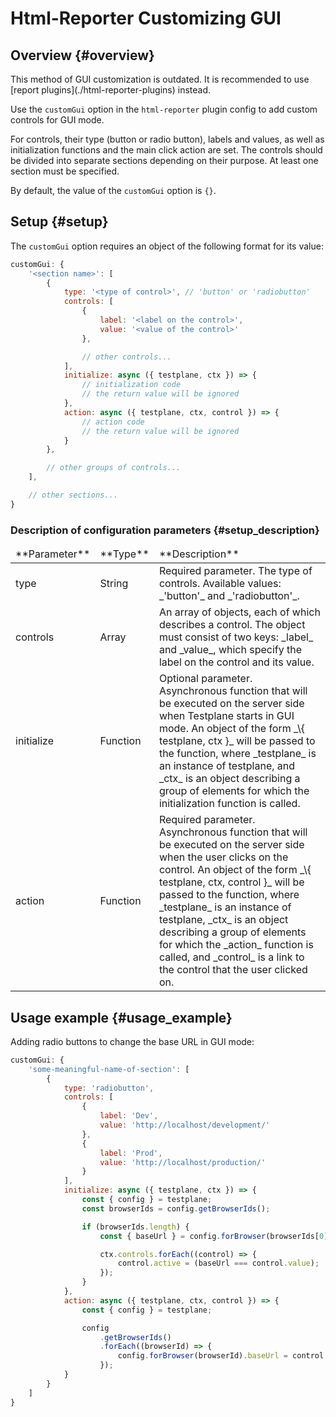 
# Html-Reporter Customizing GUI

## Overview {#overview}

<Admonition type="warning">
    This method of GUI customization is outdated. It is recommended to use [report
    plugins](./html-reporter-plugins) instead.
</Admonition>

Use the `customGui` option in the `html-reporter` plugin config to add custom controls for GUI mode.

For controls, their type (button or radio button), labels and values, as well as initialization functions and the main click action are set. The controls should be divided into separate sections depending on their purpose. At least one section must be specified.

By default, the value of the `customGui` option is `{}`.

## Setup {#setup}

The `customGui` option requires an object of the following format for its value:

```javascript
customGui: {
    '<section name>': [
        {
            type: '<type of control>', // 'button' or 'radiobutton'
            controls: [
                {
                    label: '<label on the control>',
                    value: '<value of the control>'
                },

                // other controls...
            ],
            initialize: async ({ testplane, ctx }) => {
                // initialization code
                // the return value will be ignored
            },
            action: async ({ testplane, ctx, control }) => {
                // action code
                // the return value will be ignored
            }
        },

        // other groups of controls...
    ],

    // other sections...
}
```

### Description of configuration parameters {#setup_description}

<table>
<thead>
<tr><td>**Parameter**</td><td>**Type**</td><td>**Description**</td></tr>
</thead>
<tbody>
<tr><td>type</td><td>String</td><td>Required parameter. The type of controls. Available values: _'button'_ and _'radiobutton'_.</td></tr>
<tr><td>controls</td><td>Array</td><td>An array of objects, each of which describes a control. The object must consist of two keys: _label_ and _value_, which specify the label on the control and its value.</td></tr>
<tr><td>initialize</td><td>Function</td><td>Optional parameter. Asynchronous function that will be executed on the server side when Testplane starts in GUI mode. An object of the form _\{ testplane, ctx }_ will be passed to the function, where _testplane_ is an instance of testplane, and _ctx_ is an object describing a group of elements for which the initialization function is called.</td></tr>
<tr><td>action</td><td>Function</td><td>Required parameter. Asynchronous function that will be executed on the server side when the user clicks on the control. An object of the form _\{ testplane, ctx, control }_ will be passed to the function, where _testplane_ is an instance of testplane, _ctx_ is an object describing a group of elements for which the _action_ function is called, and _control_ is a link to the control that the user clicked on.</td></tr>

</tbody>
</table>

## Usage example {#usage_example}

Adding radio buttons to change the base URL in GUI mode:

```javascript
customGui: {
    'some-meaningful-name-of-section': [
        {
            type: 'radiobutton',
            controls: [
                {
                    label: 'Dev',
                    value: 'http://localhost/development/'
                },
                {
                    label: 'Prod',
                    value: 'http://localhost/production/'
                }
            ],
            initialize: async ({ testplane, ctx }) => {
                const { config } = testplane;
                const browserIds = config.getBrowserIds();

                if (browserIds.length) {
                    const { baseUrl } = config.forBrowser(browserIds[0]);

                    ctx.controls.forEach((control) => {
                        control.active = (baseUrl === control.value);
                    });
                }
            },
            action: async ({ testplane, ctx, control }) => {
                const { config } = testplane;

                config
                    .getBrowserIds()
                    .forEach((browserId) => {
                        config.forBrowser(browserId).baseUrl = control.value;
                    });
            }
        }
    ]
}
```
